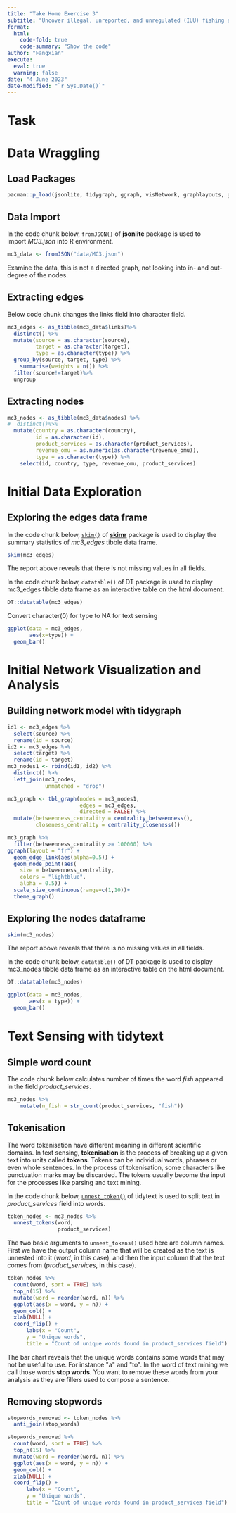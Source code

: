 ```yaml
---
title: "Take Home Exercise 3"
subtitle: "Uncover illegal, unreported, and unregulated (IUU) fishing activities through visual analytics"
format: 
  html: 
    code-fold: true
    code-summary: "Show the code"
author: "Fangxian"
execute: 
  eval: true
  warning: false
date: "4 June 2023"
date-modified: "`r Sys.Date()`"
---
```


# Task

# Data Wraggling

## Load Packages

```r
pacman::p_load(jsonlite, tidygraph, ggraph, visNetwork, graphlayouts, ggforce,skimr,tidytext, tidyverse)
```

## Data Import

In the code chunk below, `fromJSON()` of **jsonlite** package is used to import *MC3.json* into R environment.

```r
mc3_data <- fromJSON("data/MC3.json")
```

Examine the data, this is not a directed graph, not looking into in- and out-degree of the nodes.

## Extracting edges

Below code chunk changes the links field into character field.

```r
mc3_edges <- as_tibble(mc3_data$links)%>%
  distinct() %>%
  mutate(source = as.character(source),
         target = as.character(target),
         type = as.character(type)) %>%
  group_by(source, target, type) %>%
    summarise(weights = n()) %>%
  filter(source!=target)%>%
  ungroup
```

## Extracting nodes

```r
mc3_nodes <- as_tibble(mc3_data$nodes) %>%
#  distinct()%>%
  mutate(country = as.character(country),
         id = as.character(id),
         product_services = as.character(product_services),
         revenue_omu = as.numeric(as.character(revenue_omu)),
         type = as.character(type)) %>%
    select(id, country, type, revenue_omu, product_services)
```

# Initial Data Exploration

## Exploring the edges data frame

In the code chunk below, [`skim()`](https://docs.ropensci.org/skimr/reference/skim.html) of [**skimr**](https://docs.ropensci.org/skimr/) package is used to display the summary statistics of *mc3_edges* tibble data frame.

```r
skim(mc3_edges)
```

The report above reveals that there is not missing values in all fields.

In the code chunk below, `datatable()` of DT package is used to display mc3_edges tibble data frame as an interactive table on the html document.

```r
DT::datatable(mc3_edges)
```

Convert character(0) for type to NA for text sensing

```r
ggplot(data = mc3_edges,
       aes(x=type)) +
  geom_bar()
```

# Initial Network Visualization and Analysis

## Building network model with tidygraph

```r
id1 <- mc3_edges %>%
  select(source) %>%
  rename(id = source)
id2 <- mc3_edges %>%
  select(target) %>%
  rename(id = target)
mc3_nodes1 <- rbind(id1, id2) %>%
  distinct() %>%
  left_join(mc3_nodes,
            unmatched = "drop")
```

```r
mc3_graph <- tbl_graph(nodes = mc3_nodes1,
                       edges = mc3_edges,
                       directed = FALSE) %>%
  mutate(betweenness_centrality = centrality_betweenness(),
         closeness_centrality = centrality_closeness())
```

```r
mc3_graph %>%
  filter(betweenness_centrality >= 100000) %>%
ggraph(layout = "fr") +
  geom_edge_link(aes(alpha=0.5)) +
  geom_node_point(aes(
    size = betweenness_centrality,
    colors = "lightblue",
    alpha = 0.5)) +
  scale_size_continuous(range=c(1,10))+
  theme_graph()
```

## Exploring the nodes dataframe

```r
skim(mc3_nodes)
```

The report above reveals that there is no missing values in all fields.

In the code chunk below, `datatable()` of DT package is used to display mc3_nodes tibble data frame as an interactive table on the html document.

```r
DT::datatable(mc3_nodes)
```

```r
ggplot(data = mc3_nodes,
       aes(x = type)) +
  geom_bar()
```

# Text Sensing with tidytext

## Simple word count

The code chunk below calculates number of times the word *fish* appeared in the field *product_services*.

```r
mc3_nodes %>% 
    mutate(n_fish = str_count(product_services, "fish")) 
```

## Tokenisation

The word tokenisation have different meaning in different scientific domains. In text sensing, **tokenisation** is the process of breaking up a given text into units called **tokens**. Tokens can be individual words, phrases or even whole sentences. In the process of tokenisation, some characters like punctuation marks may be discarded. The tokens usually become the input for the processes like parsing and text mining.

In the code chunk below, [`unnest_token()`](https://juliasilge.github.io/tidytext/reference/unnest_tokens.html) of tidytext is used to split text in *product_services* field into words.

```r
token_nodes <- mc3_nodes %>%
  unnest_tokens(word, 
                product_services)
```

The two basic arguments to `unnest_tokens()` used here are column names. First we have the output column name that will be created as the text is unnested into it (*word*, in this case), and then the input column that the text comes from (*product_services*, in this case).

```r
token_nodes %>%
  count(word, sort = TRUE) %>%
  top_n(15) %>%
  mutate(word = reorder(word, n)) %>%
  ggplot(aes(x = word, y = n)) +
  geom_col() +
  xlab(NULL) +
  coord_flip() +
      labs(x = "Count",
      y = "Unique words",
      title = "Count of unique words found in product_services field")
```

The bar chart reveals that the unique words contains some words that may not be useful to use. For instance \"a\" and \"to\". In the word of text mining we call those words **stop words**. You want to remove these words from your analysis as they are fillers used to compose a sentence.

## Removing stopwords

```r
stopwords_removed <- token_nodes %>% 
  anti_join(stop_words)
```

```r
stopwords_removed %>%
  count(word, sort = TRUE) %>%
  top_n(15) %>%
  mutate(word = reorder(word, n)) %>%
  ggplot(aes(x = word, y = n)) +
  geom_col() +
  xlab(NULL) +
  coord_flip() +
      labs(x = "Count",
      y = "Unique words",
      title = "Count of unique words found in product_services field")
```

